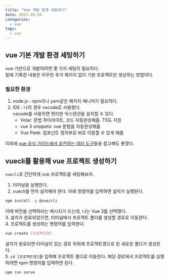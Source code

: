 ```yaml
---
title: "Vue 개발 환경 세팅하기"
date: 2023-10-20
categories:
  - vue
tags:
  - vue
---
```


## vue 기본 개발 환경 세팅하기

vue 기반으로 개발하려면 몇 가지 세팅이 필요하다.  
밑에 기록한 내용은 아무런 추가 패키지 없이 기본 프로젝트만 생성하는 방법이다.

### 필요한 환경

1. node.js : npm이나 yarn같은 패키지 매니저가 필요하다.
2. IDE : 나의 경우 vscode로 사용했다.  
   vscode를 사용하면 편리한 익스텐션을 설치할 수 있다.
   - Volar: 문법 하이라이트, 코드 자동완성해줌. TS도 지원
   - vue 3 snippets: vue 문법을 자동완성해줌
   - Vue Peek: 컴포넌트 정의부로 바로 이동할 수 있게 해줌

이외에 [vue 공식 가이드에서 추천하는 여러 도구](https://ko.vuejs.org/guide/scaling-up/tooling.html)들을 참고해도 좋겠다.

## vuecli를 활용해 vue 프로젝트 생성하기

`vuecli`로 간단하게 vue 프로젝트를 세팅해보자.

1. 터미널을 실행한다.
2. vuecli를 먼저 설치해야 한다. 아래 명령어를 입력하면 설치가 실행된다.

```bash
npm install -g @vue/cli
```

이때 버전을 선택하라는 메시지가 뜨는데, 나는 Vue 3를 선택했다.  
3. 설치가 완료되었으면, 터미널에서 프로젝트 폴더를 생성할 경로로 이동한다.  
4. 프로젝트를 생성하는 명령어를 입력한다.

```bash
vue create [프로젝트명]
```

설치가 완료되면 터미널이 있는 경로 하위에 프로젝트명으로 된 새로운 폴더가 생성된다.  
5. `cd [프로젝트명]`을 입력해 프로젝트 폴더로 이동한다.
해당 경로에서 프로젝트를 실행하려면 npm 명령어를 입력하면 된다.

```bash
npm run serve
```

